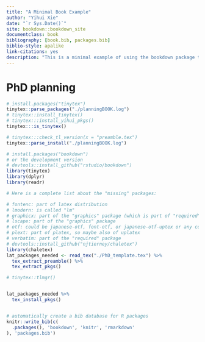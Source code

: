 ```yaml
--- 
title: "A Minimal Book Example"
author: "Yihui Xie"
date: "`r Sys.Date()`"
site: bookdown::bookdown_site
documentclass: book
bibliography: [book.bib, packages.bib]
biblio-style: apalike
link-citations: yes
description: "This is a minimal example of using the bookdown package to write a book. The output format for this example is bookdown::gitbook."
---
```


# PhD planning

```r
# install.packages("tinytex")
tinytex::parse_packages("./planningBOOK.log")
# tinytex::install_tinytex()
# tinytex:::install_yihui_pkgs()
tinytex:::is_tinytex()

# tinytex:::check_tl_version(x = "preamble.tex")
tinytex::parse_install("./planningBOOK.log")

# install.packages("bookdown")
# or the development version
# devtools::install_github("rstudio/bookdown")
library(tinytex)
library(dplyr)
library(readr)

# Here is a complete list about the "missing" packages:

# fontenc: part of latex distribution
# lmodern: is called "lm"
# graphicx: part of the "graphics" package (which is part of "required")
# lscape: part of the "graphics" package
# otf: could be japanese-otf, font-otf, or japanese-otf-uptex or any combination thereof
# plext: part of platex, so maybe also of uplatex
# verbatim: part of the "required" package
# devtools::install_github("njtierney/chaletex")
library(chaletex)
lat_packages_needed <- read_tex("./PhD_template.tex") %>%
  tex_extract_preamble() %>%
  tex_extract_pkgs() 

# tinytex::tlmgr()


lat_packages_needed %>%
  tex_install_pkgs()


# automatically create a bib database for R packages
knitr::write_bib(c(
  .packages(), 'bookdown', 'knitr', 'rmarkdown'
), 'packages.bib')
```
